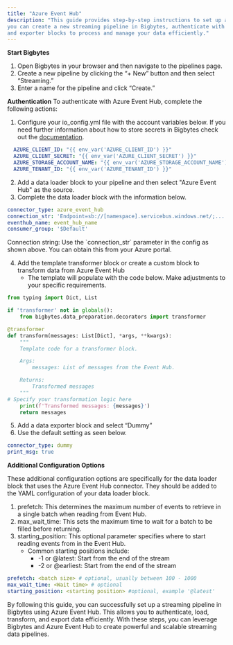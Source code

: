 ```yaml
---
title: "Azure Event Hub"
description: "This guide provides step-by-step instructions to set up and use Azure Event Hub with Bigbytes. By following these instructions,
you can create a new streaming pipeline in Bigbytes, authenticate with Azure Event Hub, and configure your data loader, transformer,
and exporter blocks to process and manage your data efficiently."
---
```


**Start Bigbytes**

1. Open Bigbytes in your browser and then navigate to the pipelines page.
2. Create a new pipeline by clicking the “+ New” button and then select “Streaming.”
3. Enter a name for the pipeline and click “Create.”

**Authentication**
To authenticate with Azure Event Hub, complete the following actions:

1. Configure your io_config.yml file with the account variables below. If you need further information about how to store secrets in 
Bigbytes check out the [documentation](https://docs.getbigbytes.com/production/deploying-to-cloud/secrets/Azure).

```YAML
  AZURE_CLIENT_ID: "{{ env_var('AZURE_CLIENT_ID') }}"
  AZURE_CLIENT_SECRET: "{{ env_var('AZURE_CLIENT_SECRET') }}"
  AZURE_STORAGE_ACCOUNT_NAME: "{{ env_var('AZURE_STORAGE_ACCOUNT_NAME') }}"
  AZURE_TENANT_ID: "{{ env_var('AZURE_TENANT_ID') }}"
```
2. Add a data loader block to your pipeline and then select "Azure Event Hub" as the source.
3. Complete the data loader block with the information below.

```YAML
connector_type: azure_event_hub
connection_str: 'Endpoint=sb://[namespace].servicebus.windows.net/;...'
eventhub_name: event_hub_name
consumer_group: '$Default'
```

<Note>
Connection string: Use the `connection_str` parameter in the config as shown above. You can obtain this from your Azure portal.
</Note>

4. Add the template transformer block or create a custom block to transform data from Azure Event Hub
    - The template will populate with the code below. Make adjustments to your specific requirements.

```Python
from typing import Dict, List

if 'transformer' not in globals():
    from bigbytes.data_preparation.decorators import transformer

@transformer
def transform(messages: List[Dict], *args, **kwargs):
    """
    Template code for a transformer block.

    Args:
        messages: List of messages from the Event Hub.

    Returns:
        Transformed messages
    """
# Specify your transformation logic here
    print(f'Transformed messages: {messages}')
    return messages
```
5. Add a data exporter block and select “Dummy”
6. Use the default setting as seen below.

```YAML
connector_type: dummy
print_msg: true
```

**Additional Configuration Options**

These additional configuration options are specifically for the data loader block that uses the Azure Event Hub connector. They should be added to the YAML configuration of your data loader block.

1. prefetch: This determines the maximum number of events to retrieve in a single batch when reading from Event Hub.
2. max_wait_time: This sets the maximum time to wait for a batch to be filled before returning.
3. starting_position: This optional parameter specifies where to start reading events from in the Event Hub.
    - Common starting positions include:
        - -1 or @latest: Start from the end of the stream
        - -2 or @earliest: Start from the end of the stream

```YAML
prefetch: <batch size> # optional, usually between 100 - 1000
max_wait_time: <Wait time> # optional
starting_position: <starting position> #optional, example '@latest'
```

By following this guide, you can successfully set up a streaming pipeline in Bigbytes using Azure Event Hub. This allows you to authenticate,
load, transform, and export data efficiently. With these steps, you can leverage Bigbytes and Azure Event Hub to create powerful and scalable
streaming data pipelines. 
